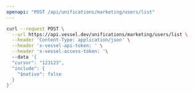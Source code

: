 ```yaml
---
openapi: "POST /api/unifications/marketing/users/list"
---
```


<RequestExample>

```bash Request
curl --request POST \
  --url https://api.vessel.dev/unifications/marketing/users/list \
  --header 'Content-Type: application/json' \
  --header 'x-vessel-api-token: ' \
  --header 'x-vessel-access-token: '\ 
  --data '{
  "cursor": "123123",
  "include": {
    "$native": false
  }
}'
```

</RequestExample>


      